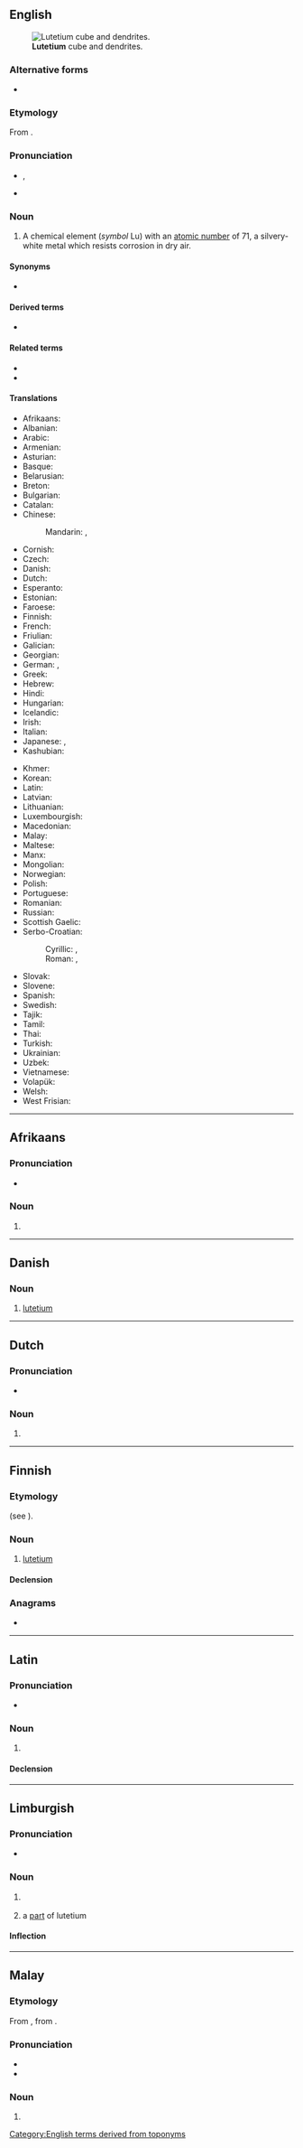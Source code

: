{{also|Lutetium|lutétium}}
==English==
{{wp}}
{{elements|en|Lu|ytterbium|Yb|hafnium|Hf}}
[[File:Lutetium sublimed dendritic and 1cm3 cube.jpg|thumb|'''Lutetium''' cube and dendrites.]]

===Alternative forms===
* {{l|en|lutecium}} {{qualifier|no longer used after 1949, when '''lutetium''' was made the official spelling}}

===Etymology===
From {{bor|en|la|Lutetia||[[Paris]], the capital of France}} {{suffix|en||ium}}.

===Pronunciation===
* {{enPR|lūtē'shēəm}}, {{IPA|en|/ljuːˈtiːʃiəm/}}
* {{audio|en|LL-Q1860 (eng)-Vininn126-lutetium.wav|Audio (US)}}

===Noun===
{{en-noun|-}}

# A chemical element (''symbol'' Lu) with an [[atomic number]] of 71, a silvery-white metal which resists corrosion in dry air.

====Synonyms====
* {{l|en|cassiopeium}} {{qualifier|name proposed by {{w|Carl Auer von Welsbach|Baron Carl Auer von Welsbach}}, one of the discoverers of lutetium, but rejected}}

====Derived terms====
* {{l|en|lutetium oxide}}

====Related terms====
* {{l|en|cassiopeium}}
* {{l|en|Lutetian}}

====Translations====
{{trans-top|chemical element with atomic number of 71}}
* Afrikaans: {{t|af|lutesium}}
* Albanian: {{t|sq|lutec}}
* Arabic: {{t|ar|لُوتِيتْيُوم|m|tr=lutityum}}
* Armenian: {{t|hy|լուտեցիում}}
* Asturian: {{t|ast|luteciu|m}}
* Basque: {{t|eu|lutezioa}}
* Belarusian: {{t|be|лютэ́цый|m}}
* Breton: {{t+|br|lutesiom}}
* Bulgarian: {{t|bg|люте́ций|m}}
* Catalan: {{t+|ca|luteci|m}}
* Chinese:
*: Mandarin: {{t+|cmn|镥}}, {{t+|cmn|鎦|tr=lǔ}}
* Cornish: {{t|kw|lutetyum}}
* Czech: {{t+|cs|lutecium}}
* Danish: {{t+|da|lutetium}}
* Dutch: {{t+|nl|lutetium|n}}
* Esperanto: {{t+|eo|lutecio}}
* Estonian: {{t+|et|luteetsium}}
* Faroese: {{t|fo|lutetium}}
* Finnish: {{t+|fi|lutetium}}
* French: {{t+|fr|lutécium|m}}
* Friulian: {{t|fur|lutezi}}
* Galician: {{t+|gl|lutecio|m}}
* Georgian: {{t|ka|ლუტეციუმი|sc=Geor}}
* German: {{t+|de|Lutetium|n}}, {{t|de|Cassiopeium|n}} {{qualifier|obsolete}}
* Greek: {{t|el|λουτέτσιο|n}}
* Hebrew: {{t+|he|לוטטיום|tr=lutetyum}}
* Hindi: {{t|hi|निर्वर्णला}}
* Hungarian: {{t+|hu|lutécium}}
* Icelandic: {{t|is|lútesín}}
* Irish: {{t|ga|lúitéitiam}}
* Italian: {{t+|it|lutezio|m}}
* Japanese: {{t+|ja|ルテチウム|tr=rutechiumu}}, {{t+|ja|鎦|sc=Jpan}}
* Kashubian: {{t|csb|lutet}}
{{trans-mid}}
* Khmer: {{t|km|លុយតេចូម}}
* Korean: {{t+|ko|루테튬}}
* Latin: {{t+|la|lutetium}}
* Latvian: {{t|lv|lutēcijs|m}}
* Lithuanian: {{t+|lt|lutecis|m}}
* Luxembourgish: {{t|lb|Lutetium}}
* Macedonian: {{t|mk|лутециум|m}}
* Malay: {{t|ms|lutetium}}
* Maltese: {{t|mt|lutizjum}}
* Manx: {{t|gv|lootaiçhum}}
* Mongolian: {{t|mn|лйутеци}}
* Norwegian: {{t|no|lutetium}}
* Polish: {{t+|pl|lutet|m}}
* Portuguese: {{t+|pt|lutécio|m}}
* Romanian: {{t+|ro|lutețiu|n}}
* Russian: {{t+|ru|люте́ций|m}}
* Scottish Gaelic: {{t|gd|luitèitiam}}
* Serbo-Croatian:
*: Cyrillic: {{t|sh|лутециj|m}}, {{t|sh|лутециjум|m}}
*: Roman: {{t+|sh|lutecij|m}}, {{t|sh|lutecijum|m}}
* Slovak: {{t|sk|lutecium}}
* Slovene: {{t+|sl|lutecij}}
* Spanish: {{t+|es|lutecio|m}}
* Swedish: {{t+|sv|lutetium}}
* Tajik: {{t|tg|lyuteci'}}
* Tamil: {{t|ta|மிளிரியம்}}
* Thai: {{t|th|ลูทีเชียม}}
* Turkish: {{t+|tr|lütesyum}}
* Ukrainian: {{t|uk|люте́цій|m}}
* Uzbek: {{t+|uz|lyutetsiy|sc=Latn}}
* Vietnamese: {{t|vi|Luteti}}
* Volapük: {{t+|vo|lutetin}}
* Welsh: {{t+|cy|lwtetiwm}}
* West Frisian: {{t|fy|lutetium}}
{{trans-bottom}}

[[Category:English terms derived from toponyms]]

{{C|en|Lanthanide series chemical elements}}

----

==Afrikaans==
{{elements|af|Lu|ytterbium|Yb|hafnium|Hf}}

===Pronunciation===
* {{audio|af|LL-Q14196 (afr)-Oesjaar-lutetium.wav|Audio}}

===Noun===
{{af-noun|-}}

# {{nonstandard form of|af|lutesium}}

----

==Danish==

===Noun===
{{da-noun}}

# [[lutetium]]

----

==Dutch==
{{wp|lang=nl}}
{{elements|nl|Lu|ytterbium|Yb|hafnium|Hf}}

===Pronunciation===
* {{audio|nl|Nl-lutetium.ogg|Audio}}

===Noun===
{{nl-noun|n|-|-}}

# {{l|en|lutetium}}

----

==Finnish==
{{wp|lang=fi}}

===Etymology===
{{internationalism|fi}} (see {{cog|en|lutetium}}).

===Noun===
{{fi-noun}}

# [[#English|lutetium]]

====Declension====
{{fi-decl-risti|lutetium|||a|i=0}}

===Anagrams===
* {{anagrams|fi|a=eilmttuu|lumettui}}

{{c|fi|Chemical elements}}

----

==Latin==
{{wp|lang=la}}

===Pronunciation===
* {{la-IPA|lutetium}}

===Noun===
{{la-noun|lutetium<2.-ium>}}

# {{l|en|lutetium}}

====Declension====
{{la-ndecl|lutetium<2.-ium>}}

{{c|la|Chemical elements}}

----

==Limburgish==

===Pronunciation===
* {{IPA|li|[ly˧ˈteː˨ʃɔ˧m]}}

===Noun===
{{li-noun|g=n}}

# {{lb|li|uncountable}} {{l|en|lutetium}}
# a [[part]] of lutetium

====Inflection====
{{li-decl-noun-um|luteti}}

{{c|li|Chemical elements}}

----

==Malay==
{{wp|lang=ms}}
{{elements|ms|Lu|iterbium|Yb|hafnium|Hf}}

===Etymology===
From {{der|ms|en|lutetium}}, from {{der|ms|la|Lutetia}}.

===Pronunciation===
* {{IPA|ms|[lutetiom]|[lutetiəm]|[lutiʃəm]}}
* {{rhymes|ms|iom|jom|om}}

===Noun===
{{head|ms|noun}}

# {{l|en|lutetium}}